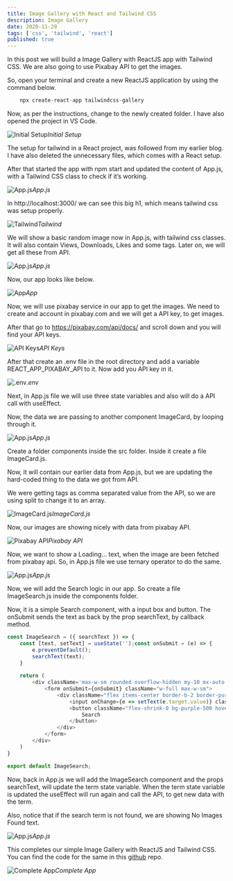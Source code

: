```yaml
---
title: Image Gallery with React and Tailwind CSS
description: Image Gallery
date: 2020-11-29
tags: ['css', 'tailwind', 'react']
published: true
---
```


In this post we will build a Image Gallery with ReactJS app with Tailwind CSS. We are also going to use Pixabay API to get the images.

So, open your terminal and create a new ReactJS application by using the command below.


```js
    npx create-react-app tailwindcss-gallery
```

Now, as per the instructions, change to the newly created folder. I have also opened the project in VS Code.

![Initial Setup](https://res.cloudinary.com/thewebdev/image/upload/v1634141943/React/image-gallery-tailwind/1_zttpay.png)*Initial Setup*


The setup for tailwind in a React project, was followed from my earlier blog. I have also deleted the unnecessary files, which comes with a React setup.

After that started the app with npm start and updated the content of App.js, with a Tailwind CSS class to check if it’s working.

![App.js](https://res.cloudinary.com/thewebdev/image/upload/v1634141940/React/image-gallery-tailwind/2_xkxebn.png)*App.js*


In http://localhost:3000/ we can see this big h1, which means tailwind css was setup properly.

![Tailwind](https://res.cloudinary.com/thewebdev/image/upload/v1634141941/React/image-gallery-tailwind/3_z7fyct.png)*Tailwind*

We will show a basic random image now in App.js, with tailwind css classes. It will also contain Views, Downloads, Likes and some tags. Later on, we will get all these from API.

![App.js](https://res.cloudinary.com/thewebdev/image/upload/v1634141943/React/image-gallery-tailwind/4_wymjuj.png)*App.js*


Now, our app looks like below.

![App](https://res.cloudinary.com/thewebdev/image/upload/v1634141944/React/image-gallery-tailwind/5_dfbwne.png)*App*


Now, we will use pixabay service in our app to get the images. We need to create and account in pixabay.com and we will get a API key, to get images.

After that go to https://pixabay.com/api/docs/ and scroll down and you will find your API keys.

![API Keys](https://res.cloudinary.com/thewebdev/image/upload/v1634141944/React/image-gallery-tailwind/6_ikk65l.png)*API Keys*

After that create an .env file in the root directory and add a variable REACT_APP_PIXABAY_API to it. Now add you API key in it.

![.env](https://res.cloudinary.com/thewebdev/image/upload/v1634141942/React/image-gallery-tailwind/7_uazjjq.png)*.env*


Next, in App.js file we will use three state variables and also will do a API call with useEffect.

Now, the data we are passing to another component ImageCard, by looping through it.

![App.js](https://res.cloudinary.com/thewebdev/image/upload/v1634141945/React/image-gallery-tailwind/8_p0uswx.png)*App.js*


Create a folder components inside the src folder. Inside it create a file ImageCard.js.

Now, it will contain our earlier data from App.js, but we are updating the hard-coded thing to the data we got from API.

We were getting tags as comma separated value from the API, so we are using split to change it to an array.

![ImageCard.js](https://res.cloudinary.com/thewebdev/image/upload/v1634141948/React/image-gallery-tailwind/9_kask12.png)*ImageCard.js*


Now, our images are showing nicely with data from pixabay API.

![Pixabay API](https://res.cloudinary.com/thewebdev/image/upload/v1634141956/React/image-gallery-tailwind/10_gstafj.png)*Pixabay API*


Now, we want to show a Loading… text, when the image are been fetched from pixabay api. So, in App.js file we use ternary operator to do the same.

![App.js](https://res.cloudinary.com/thewebdev/image/upload/v1634141945/React/image-gallery-tailwind/11_xrc04d.png)*App.js*

Now, we will add the Search logic in our app. So create a file ImageSearch.js inside the components folder.

Now, it is a simple Search component, with a input box and button. The onSubmit sends the text as back by the prop searchText, by callback method.


```js
const ImageSearch = ({ searchText }) => {
    const [text, setText] = useState('');const onSubmit = (e) => {
        e.preventDefault();
        searchText(text);
    }
    
    return (
        <div className='max-w-sm rounded overflow-hidden my-10 mx-auto'>
            <form onSubmit={onSubmit} className="w-full max-w-sm">
                <div className="flex items-center border-b-2 border-purple-500 py-2">
                    <input onChange={e => setText(e.target.value)} className="appearance-none bg-transparent border-none w-full text-gray-700 mr-3 py-1 px-2 leading-tight focus:outline-none" type="text" placeholder="Search Image..." />
                    <button className="flex-shrink-0 bg-purple-500 hover:bg-purple-700 border-purple-500 hover:border-purple-700 text-sm border-4 text-white py-1 px-2 rounded" type="submit">
                        Search
                    </button>
                </div>
            </form>
        </div>
    )
}

export default ImageSearch;
```

Now, back in App.js we will add the ImageSearch component and the props searchText, will update the term state variable. When the term state variable is updated the useEffect will run again and call the API, to get new data with the term.

Also, notice that if the search term is not found, we are showing No Images Found text.

![App.js](https://res.cloudinary.com/thewebdev/image/upload/v1634141946/React/image-gallery-tailwind/12_tewkmp.png)*App.js*


This completes our simple Image Gallery with ReactJS and Tailwind CSS. You can find the code for the same in this [github](https://github.com/nabendu82/react-tailwind-gallery) repo.

![Complete App](https://res.cloudinary.com/thewebdev/image/upload/v1634141953/React/image-gallery-tailwind/13_ufyqc9.gif)*Complete App*

